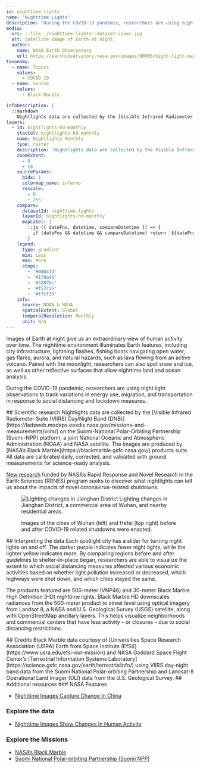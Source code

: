 ```yaml
---
id: nighttime-lights
name: 'Nighttime Lights'
description: 'During the COVID-19 pandemic, researchers are using night light observations to track variations in energy use, migration, and transportation in response to social distancing and lockdown measures.'
media:
  src: ::file ./nighttime-lights--dataset-cover.jpg
  alt: Satellite image of Earth at night.
  author:
    name: NASA Earth Observatory
    url: https://earthobservatory.nasa.gov/images/90008/night-light-maps-open-up-new-applications
taxonomy:
  - name: Topics
    values:
      - COVID 19
  - name: Source
    values:
      - Black Marble

infoDescription: |
  ::markdown
    Nightlights data are collected by the [Visible Infrared Radiometer Suite (VIIRS) Day/Night Band (DNB)](https://ladsweb.modaps.eosdis.nasa.gov/missions-and-measurements/viirs/) on the Suomi-National Polar-Orbiting Partnership (Suomi-NPP) platform, a joint National Oceanic and Atmospheric Administration (NOAA) and NASA satellite. The images are produced by [NASA’s Black Marble](https://blackmarble.gsfc.nasa.gov/) products suite. All data are calibrated daily, corrected, and validated with ground measurements for science-ready analysis.
layers:
  - id: nightlights-hd-monthly
    stacCol: nightlights-hd-monthly
    name: Nightlights Monthly
    type: raster
    description: 'Nightlights data are collected by the Visible Infrared Radiometer Suite (VIIRS) Day/Night Band (DNB) on the Suomi-National Polar-Orbiting Partnership (Suomi-NPP) platform, a joint National Oceanic and Atmospheric Administration (NOAA) and NASA satellite.'
    zoomExtent:
      - 8
      - 16
    sourceParams:
      bidx: 1
      colormap_name: inferno
      rescale:
        - 0
        - 255
    compare:
      datasetId: nighttime-lights
      layerId: nightlights-hd-monthly
      mapLabel: |
        ::js ({ dateFns, datetime, compareDatetime }) => {
          if (dateFns && datetime && compareDatetime) return `${dateFns.format(datetime, 'LLL yyyy')} VS ${dateFns.format(compareDatetime, 'LLL yyyy')}`;
        }
    legend:
      type: gradient
      min: Less
      max: More
      stops:
        - '#08041d'
        - '#1f0a46'
        - '#52076c'
        - '#f57c16'
        - '#f7cf39'
    info:
      source: NOAA & NASA
      spatialExtent: Global
      temporalResolution: Monthly 
      unit: N/A
---
```


<Block>
<Prose>
Images of Earth at night give us an extraordinary view of human activity over time. The nighttime environment illuminates Earth features, including city infrastructure, lightning flashes, fishing boats navigating open water, gas flares, aurora, and natural hazards, such as lava flowing from an active volcano. Paired with the moonlight, researchers can also spot snow and ice, as well as other reflective surfaces that allow nighttime land and ocean analysis.

During the COVID-19 pandemic, researchers are using night light observations to track variations in energy use, migration, and transportation in response to social distancing and lockdown measures.
</Prose>
</Block>

<Block type='full'>
<Prose>
## Scientific research
Nightlights data are collected by the [Visible Infrared Radiometer Suite (VIIRS) Day/Night Band (DNB)](https://ladsweb.modaps.eosdis.nasa.gov/missions-and-measurements/viirs/) on the Suomi-National Polar-Orbiting Partnership (Suomi-NPP) platform, a joint National Oceanic and Atmospheric Administration (NOAA) and NASA satellite. The images are produced by [NASA’s Black Marble](https://blackmarble.gsfc.nasa.gov/) products suite. All data are calibrated daily, corrected, and validated with ground measurements for science-ready analysis.

[New research](https://science.nasa.gov/earth-science/rrnes-awards) funded by NASA’s Rapid Response and Novel Research in the Earth Sciences (RRNES) program seeks to discover what nightlights can tell us about the impacts of novel coronavirus-related shutdowns.
</Prose>
<Figure>
  <Image
  src={new URL('./nighttime-lights--wuhan-bef-after.png', import.meta.url).href}
  alt='Lighting changes in Jianghan District'
  />
  <Caption 
    attrAuthor='NASA' 
    attrUrl='https://nasa.gov/'
  >
    Lighting changes in Jianghan District, a commercial area of Wuhan, and nearby residential areas.
  </Caption> 
</Figure>
</Block>

<Block type='full'>
<Figure>
  <Map
    datasetId='no2'
    layerId='no2-monthly'
    dateTime='2018-03-01'
    compareDateTime='2017-03-01'
  />
  <Caption 
    attrAuthor='NASA' 
    attrUrl='https://nasa.gov/'
  >
    Images of the cities of Wuhan (left) and Hefei (top right) before and after COVID-19 related shutdowns were enacted.
  </Caption> 
</Figure>
<Prose>
## Interpreting the data
Each spotlight city has a slider for turning night lights on and off. The darker purple indicates fewer night lights, while the lighter yellow indicates more. By comparing regions before and after guidelines to shelter-in-place began, researchers are able to visualize the extent to which social distancing measures affected various economic activities based on whether light pollution increased or decreased, which highways were shut down, and which cities stayed the same.

The products featured are 500-meter (VNP46) and 30-meter Black Marble High Definition (HD) nighttime lights. Black Marble HD downscales radiances from the 500-meter product to street level using optical imagery from Landsat 8, a NASA and U.S. Geological Survey (USGS) satellite, along with OpenStreetMap ancillary layers. This helps visualize neighborhoods and commercial centers that have less activity – or closures – due to social distancing restrictions.
</Prose>
</Block>

<Block>
<Prose>
## Credits
Black Marble data courtesy of [Universities Space Research Association (USRA) Earth from Space Institute (EfSI)](https://www.usra.edu/efsi-our-mission) and NASA Goddard Space Flight Center’s [Terrestrial Information Systems Laboratory](https://science.gsfc.nasa.gov/earth/terrestrialinfo/) using VIIRS day-night band data from the Suomi National Polar-orbiting Partnership and Landsat-8 Operational Land Imager (OLI) data from the U.S. Geological Survey.
</Prose>
</Block>

<Block>
<Prose>
## Additional resources
### NASA Features

* [Nighttime Images Capture Change In China](https://earthobservatory.nasa.gov/images/146481/nighttime-images-capture-change-in-china)

### Explore the data

* [Nighttime Images Show Changes In Human Activity](https://earthdata.nasa.gov/learn/articles/feature-articles/nighttime-images-wuhan)

### Explore the Missions

* [NASA’s Black Marble](https://blackmarble.gsfc.nasa.gov/)
* [Suomi National Polar-orbiting Partnership (Suomi NPP)](https://www.nasa.gov/mission_pages/NPP/main/index.html)
</Prose>
</Block>
